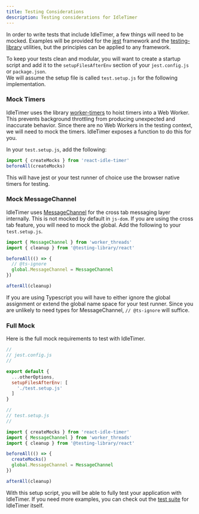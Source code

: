 ```yaml
---
title: Testing Considerations
description: Testing considerations for IdleTimer
---
```


In order to write tests that include IdleTimer, a few things will need to be mocked.
Examples will be provided for the [jest](https://jestjs.io/) framework
and the [testing-library](https://testing-library.com/docs/react-testing-library/intro) 
utilities, but the principles can be applied to any framework.

To keep your tests clean and modular, you will want to create a startup script 
and add it to the `setupFilesAfterEnv` section of your `jest.config.js` or `package.json`.  
We will assume the setup file is called `test.setup.js` for the following implementation.

### Mock Timers
IdleTimer uses the library [worker-timers](https://www.npmjs.com/package/worker-timers)
to hoist timers into a Web Worker. This prevents background throttling from producing
unexpected and inaccurate behavior. Since there are no Web Workers in the testing
context, we will need to mock the timers. IdleTimer exposes a function to do this
for you.

In your `test.setup.js`, add the following:

```js
import { createMocks } from 'react-idle-timer'
beforeAll(createMocks)
```

This will have jest or your test runner of choice use the browser native timers
for testing.

### Mock MessageChannel
IdleTimer uses [MessageChannel](https://developer.mozilla.org/en-US/docs/Web/API/MessageChannel)
for the cross tab messaging layer internally.  This is not mocked by default
in `js-dom`. If you are using the cross tab feature, you will need to mock the global.
Add the following to your `test.setup.js`.

```js
import { MessageChannel } from 'worker_threads'
import { cleanup } from '@testing-library/react'

beforeAll(() => {
  // @ts-ignore
  global.MessageChannel = MessageChannel
})

afterAll(cleanup)
```

If you are using Typescript you will have to either ignore the global assignment
or extend the global name space for your test runner.  Since you are unlikely to 
need types for MessageChannel, `// @ts-ignore` will suffice.

### Full Mock

Here is the full mock requirements to test with IdleTimer.

```js
//
// jest.config.js
//

export default {
  ...otherOptions,
  setupFilesAfterEnv: [
    './test.setup.js'
  ]
}
```

```js
//
// test.setup.js
//

import { createMocks } from 'react-idle-timer'
import { MessageChannel } from 'worker_threads'
import { cleanup } from '@testing-library/react'

beforeAll(() => {
  createMocks()
  global.MessageChannel = MessageChannel
})

afterAll(cleanup)
```

<Divider mt={6} />

With this setup script, you will be able to fully test your application
with IdleTimer. If you need more examples, you can check out the 
[test suite](https://github.com/supremetechnopriest/react-idle-timer/tree/master/tests) 
for IdleTimer itself.
